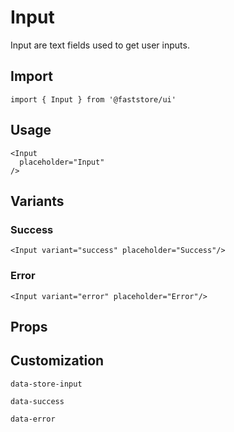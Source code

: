 
# Input

Input are text fields used to get user inputs.

## Import

```tsx
import { Input } from '@faststore/ui'
```

## Usage

```tsx live
<Input
  placeholder="Input"
/>
```

## Variants

### Success

```tsx live
<Input variant="success" placeholder="Success"/>
```

### Error

```tsx live
<Input variant="error" placeholder="Error"/>
```

## Props

<PropsSection name="Input" />

## Customization

`data-store-input`

`data-success`

`data-error`
